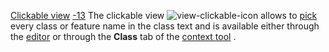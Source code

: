 [[Property:title|Clickable view]]
[[Property:weight|-13]]
The clickable view  [[Image:view-clickable-icon]] allows to [[Pick-and-drop mechanism|pick]]  every class or feature name in the class text and is available either through the [[EiffelStudio Editor|editor]]  or through the '''Class''' tab of the [[EiffelStudio window overview|context tool]] . 

{{note| '''Note''': This view is not available to .NET classes which are imported through by means of an assembly. This is because the assembly .exe or .dll exposes only the interface methods and therefore is no implementation to display. Such classes may be viewed, in a clickable format using the Contract View or Interface View. }}




